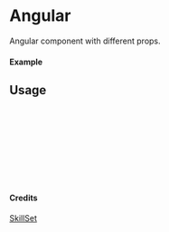 
<Meta of={Angular} title="SkillSet/Angular" />

# Angular

Angular component with different props.

#### Example

<Canvas of={Angular.Primary} />

## Usage

```ts
import { Angular } from "yadl-ui";

const Example = () => {
  return (
      <Angular />
  );
};

export default Example;
```

#### Credits
[SkillSet](https://skillicons.dev)
